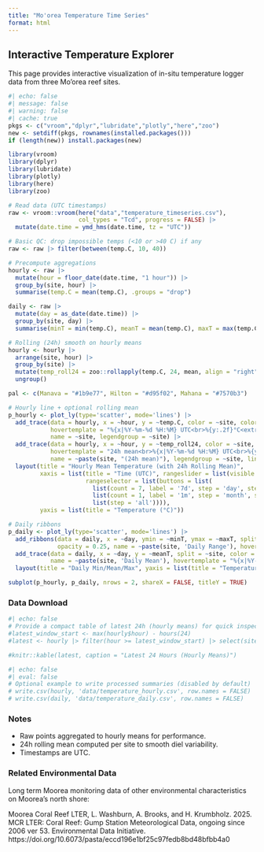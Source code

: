 ```yaml
---
title: "Mo'orea Temperature Time Series"
format: html
---
```


## Interactive Temperature Explorer

This page provides interactive visualization of in-situ temperature logger data from three Mo'orea reef sites.

```r
#| echo: false
#| message: false
#| warning: false
#| cache: true
pkgs <- c("vroom","dplyr","lubridate","plotly","here","zoo")
new <- setdiff(pkgs, rownames(installed.packages()))
if (length(new)) install.packages(new)

library(vroom)
library(dplyr)
library(lubridate)
library(plotly)
library(here)
library(zoo)

# Read data (UTC timestamps)
raw <- vroom::vroom(here("data","temperature_timeseries.csv"),
                    col_types = "Tcd", progress = FALSE) |>
  mutate(date.time = ymd_hms(date.time, tz = "UTC"))

# Basic QC: drop impossible temps (<10 or >40 C) if any
raw <- raw |> filter(between(temp.C, 10, 40))

# Precompute aggregations
hourly <- raw |>
  mutate(hour = floor_date(date.time, "1 hour")) |>
  group_by(site, hour) |>
  summarise(temp.C = mean(temp.C), .groups = "drop")

daily <- raw |>
  mutate(day = as_date(date.time)) |>
  group_by(site, day) |>
  summarise(minT = min(temp.C), meanT = mean(temp.C), maxT = max(temp.C), .groups = "drop")

# Rolling (24h) smooth on hourly means
hourly <- hourly |>
  arrange(site, hour) |>
  group_by(site) |>
  mutate(temp_roll24 = zoo::rollapply(temp.C, 24, mean, align = "right", fill = NA)) |>
  ungroup()

pal <- c(Manava = "#1b9e77", Hilton = "#d95f02", Mahana = "#7570b3")

# Hourly line + optional rolling mean
p_hourly <- plot_ly(type='scatter', mode='lines') |>
  add_trace(data = hourly, x = ~hour, y = ~temp.C, color = ~site, colors = pal,
            hovertemplate = "%{x|%Y-%m-%d %H:%M} UTC<br>%{y:.2f}°C<extra>%{legendgroup}</extra>",
            name = ~site, legendgroup = ~site) |>
  add_trace(data = hourly, x = ~hour, y = ~temp_roll24, color = ~site, colors = pal,
            hovertemplate = "24h mean<br>%{x|%Y-%m-%d %H:%M} UTC<br>%{y:.2f}°C<extra>%{legendgroup}</extra>",
            name = ~paste(site, "(24h mean)"), legendgroup = ~site, line = list(width = 2, dash = 'dash')) |>
  layout(title = "Hourly Mean Temperature (with 24h Rolling Mean)",
         xaxis = list(title = "Time (UTC)", rangeslider = list(visible = TRUE),
                      rangeselector = list(buttons = list(
                        list(count = 7, label = '7d', step = 'day', stepmode = 'backward'),
                        list(count = 1, label = '1m', step = 'month', stepmode = 'backward'),
                        list(step = 'all')))),
         yaxis = list(title = "Temperature (°C)"))

# Daily ribbons
p_daily <- plot_ly(type='scatter', mode='lines') |>
  add_ribbons(data = daily, x = ~day, ymin = ~minT, ymax = ~maxT, split = ~site, color = ~site, colors = pal,
              opacity = 0.25, name = ~paste(site, 'Daily Range'), hovertemplate = "%{x|%Y-%m-%d}<br>Min %{y[0]:.2f}°C<br>Max %{y[1]:.2f}°C<extra>%{legendgroup}</extra>") |>
  add_trace(data = daily, x = ~day, y = ~meanT, split = ~site, color = ~site, colors = pal,
            name = ~paste(site, 'Daily Mean'), hovertemplate = "%{x|%Y-%m-%d}<br>Mean %{y:.2f}°C<extra>%{legendgroup}</extra>") |>
  layout(title = "Daily Min/Mean/Max", yaxis = list(title = "Temperature (°C)"))

subplot(p_hourly, p_daily, nrows = 2, shareX = FALSE, titleY = TRUE)
```

### Data Download

```r
#| echo: false
# Provide a compact table of latest 24h (hourly means) for quick inspection
#latest_window_start <- max(hourly$hour) - hours(24)
#latest <- hourly |> filter(hour >= latest_window_start) |> select(site, hour, temp.C, temp_roll24)

#knitr::kable(latest, caption = "Latest 24 Hours (Hourly Means)")
```

```r
#| echo: false
#| eval: false
# Optional example to write processed summaries (disabled by default)
# write.csv(hourly, 'data/temperature_hourly.csv', row.names = FALSE)
# write.csv(daily, 'data/temperature_daily.csv', row.names = FALSE)
```

### Notes
- Raw points aggregated to hourly means for performance.
- 24h rolling mean computed per site to smooth diel variability.
- Timestamps are UTC.

### Related Environmental Data

Long term Moorea monitoring data of other environmental characteristics on Moorea's north shore:

Moorea Coral Reef LTER, L. Washburn, A. Brooks, and H. Krumbholz. 2025. MCR LTER: Coral Reef: Gump Station Meteorological Data, ongoing since 2006 ver 53. Environmental Data Initiative. https://doi.org/10.6073/pasta/eccd196e1bf25c97fedb8bd48bfbb4a0
